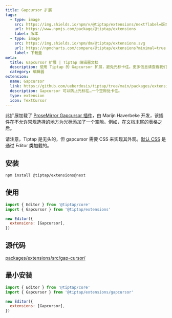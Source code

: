 ```yaml
---
title: Gapcursor 扩展
tags:
  - type: image
    src: https://img.shields.io/npm/v/@tiptap/extensions/next?label=版本
    url: https://www.npmjs.com/package/@tiptap/extensions
    label: 版本
  - type: image
    src: https://img.shields.io/npm/dm/@tiptap/extensions.svg
    url: https://npmcharts.com/compare/@tiptap/extensions?minimal=true
    label: 下载量
meta:
  title: Gapcursor 扩展 | Tiptap 编辑器文档
  description: 使用 Tiptap 的 Gapcursor 扩展，避免光标卡住。更多信息请查看我们的文档。
  category: 编辑器
extension:
  name: Gapcursor
  link: https://github.com/ueberdosis/tiptap/tree/main/packages/extensions
  description: Gapcursor 可以防止光标在…一个空隙处卡住。
  type: extension
  icon: TextCursor
---
```



此扩展加载了 [ProseMirror Gapcursor 插件](https://github.com/ProseMirror/prosemirror-gapcursor)，由 Marijn Haverbeke 开发，该插件在不允许常规选择的地方为光标添加了一个空隙。例如，在文档末尾的表格之后。

请注意，Tiptap 是无头的，但 gapcursor 需要 CSS 来实现其外观。[默认 CSS](https://github.com/ueberdosis/tiptap/tree/main/packages/core/src/style.ts) 是通过 Editor 类加载的。

<CodeDemo path="/Extensions/Gapcursor" />

## 安装

```bash
npm install @tiptap/extensions@next
```

## 使用

```js
import { Editor } from '@tiptap/core'
import { Gapcursor } from '@tiptap/extensions'

new Editor({
  extensions: [Gapcursor],
})
```

## 源代码

[packages/extensions/src/gap-cursor/](https://github.com/ueberdosis/tiptap/blob/main/packages/extensions/src/gap-cursor/)

## 最小安装

```js
import { Editor } from '@tiptap/core'
import { Gapcursor } from '@tiptap/extensions/gapcursor'

new Editor({
  extensions: [Gapcursor],
})
```